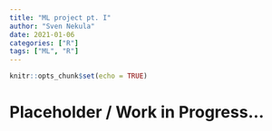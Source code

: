 ```yaml
---
title: "ML project pt. I"
author: "Sven Nekula"
date: 2021-01-06
categories: ["R"]
tags: ["ML", "R"]
---
```


```r
knitr::opts_chunk$set(echo = TRUE)
```

# Placeholder / Work in Progress...